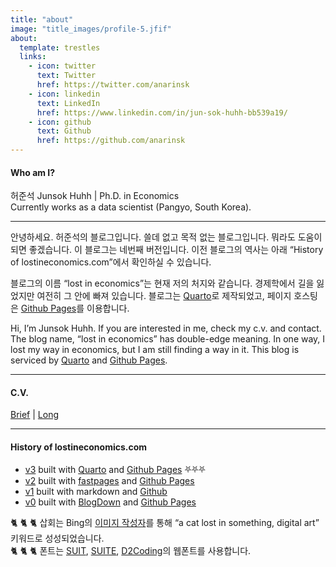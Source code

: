 ```yaml
---
title: "about"
image: "title_images/profile-5.jfif"
about:
  template: trestles
  links:
    - icon: twitter
      text: Twitter
      href: https://twitter.com/anarinsk
    - icon: linkedin
      text: LinkedIn
      href: https://www.linkedin.com/in/jun-sok-huhh-bb539a19/
    - icon: github
      text: Github
      href: https://github.com/anarinsk
---
```


#### Who am I?

허준석 Junsok Huhh | Ph.D. in Economics <br>
Currently works as a data scientist (Pangyo, South Korea).

---

안녕하세요. 허준석의 블로그입니다. 쓸데 없고 목적 없는 블로그입니다. 뭐라도 도움이 되면 좋겠습니다. 이 블로그는 네번째 버전입니다. 이전 블로그의 역사는 아래 "History of lostineconomics.com"에서 확인하실 수 있습니다. 

블로그의 이름 "lost in economics"는 현재 저의 처지와 같습니다. 경제학에서 길을 잃었지만 여전히 그 안에 빠져 있습니다. 블로그는 [Quarto](https://quarto.org)로 제작되었고, 페이지 호스팅은 [Github Pages](https://pages.github.com/)를 이용합니다.

Hi, I'm Junsok Huhh. If you are interested in me, check my c.v. and contact. The blog name, "lost in economics" has double-edge meaning. In one way, I lost my way in economics, but I am still finding a way in it. This blog is serviced by [Quarto](https://quarto.org/) and [Github Pages](https://pages.github.com/).

---

#### C.V. 
[Brief](https://anarinsk.github.io/markdown-cv/) | [Long](https://anarinsk.github.io/markdown-cv-long/)

---

#### History of lostineconomics.com 
- [v3](https://anarinsk.github.io/lostineconomics_quarto/) built with [Quarto](https://quarto.org/) and [Github Pages](https://pages.github.com/) ⛧⛧⛧
- [v2](https://anarinsk.github.io/lostineconomics-v2-1/) built with [fastpages](https://github.com/fastai/fastpages) and [Github Pages](https://pages.github.com/)
- [v1](https://anarinsk.github.io/lostineconomics-v1/) built with markdown and [Github](https://www.github.com/)
- [v0](https://lostineconomics.netlify.com/) built with [BlogDown](https://bookdown.org/yihui/blogdown) and [Github Pages](https://pages.github.com/)

🐈 🐈 🐈  삽회는 Bing의 [이미지 작성자](https://www.bing.com/images/create)를 통해 "a cat lost in something, digital art" 키워드로 성성되었습니다.</br>
🐈 🐈 🐈  폰트는 [SUIT](https://sunn.us/suit/), [SUITE](https://sunn.us/suite/), [D2Coding](https://github.com/naver/d2codingfont)의 웹폰트를 사용합니다. 